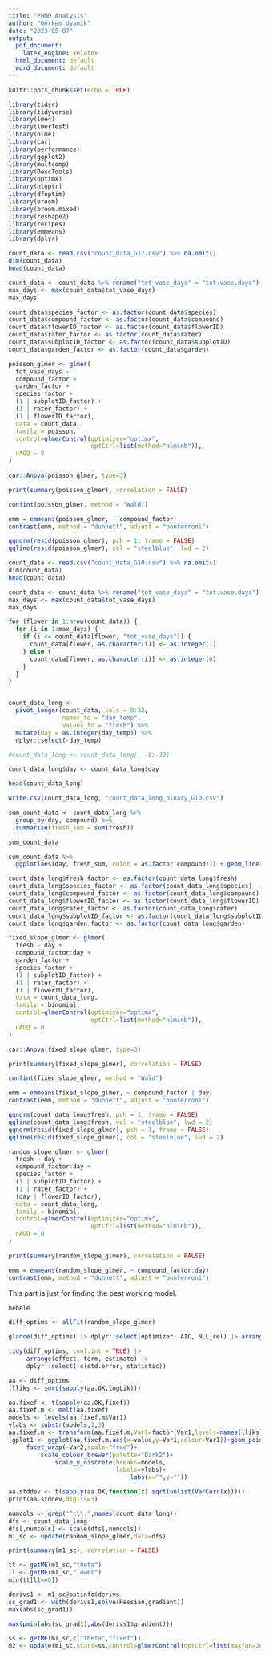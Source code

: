 ```yaml
---
title: "PHMD Analysis"
author: "Görkem Uyanık"
date: "2023-05-07"
output:
  pdf_document:
    latex_engine: xelatex
  html_document: default
  word_document: default
---
```


```r
knitr::opts_chunk$set(echo = TRUE)
```


```r
library(tidyr)
library(tidyverse)
library(lme4)
library(lmerTest)
library(nlme)
library(car)
library(performance)
library(ggplot2)
library(multcomp)
library(DescTools)
library(optimx)
library(nloptr)
library(dfoptim)
library(broom)
library(broom.mixed)
library(reshape2)
library(recipes)
library(emmeans)
library(dplyr)
```


```r
count_data <- read.csv("count_data_G17.csv") %>% na.omit()
dim(count_data)
head(count_data)

count_data <- count_data %>% rename("tot_vase_days" = "tot.vase.days")
max_days <- max(count_data$tot_vase_days)
max_days
```


```r
count_data$species_factor <- as.factor(count_data$species)
count_data$compound_factor <- as.factor(count_data$compound)
count_data$flowerID_factor <- as.factor(count_data$flowerID)
count_data$rater_factor <- as.factor(count_data$rater)
count_data$subplotID_factor <- as.factor(count_data$subplotID)
count_data$garden_factor <- as.factor(count_data$garden)
```


```r
poisson_glmer <- glmer(
  tot_vase_days ~ 
  compound_factor +
  garden_factor +
  species_factor +
  (1 | subplotID_factor) +
  (1 | rater_factor) +
  (1 | flowerID_factor),
  data = count_data,
  family = poisson,
  control=glmerControl(optimizer="optimx",
                       optCtrl=list(method="nlminb")), 
  nAGQ = 0
)

car::Anova(poisson_glmer, type=3)

print(summary(poisson_glmer), correlation = FALSE)
```

```r
confint(poisson_glmer, method = "Wald")
```


```r
emm = emmeans(poisson_glmer, ~ compound_factor)
contrast(emm, method = "dunnett", adjust = "bonferroni")
```


```r
qqnorm(resid(poisson_glmer), pch = 1, frame = FALSE)
qqline(resid(poisson_glmer), col = "steelblue", lwd = 2)
```


```r
count_data <- read.csv("count_data_G10.csv") %>% na.omit()
dim(count_data)
head(count_data)

count_data <- count_data %>% rename("tot_vase_days" = "tot.vase.days")
max_days <- max(count_data$tot_vase_days)
max_days
```


```r
for (flower in 1:nrow(count_data)) {
  for (i in 1:max_days) {
    if (i <= count_data[flower, "tot_vase_days"]) {
      count_data[flower, as.character(i)] <- as.integer(1)
    } else {
      count_data[flower, as.character(i)] <- as.integer(0)
    }
  }
}


count_data_long <- 
  pivot_longer(count_data, cols = 8:32, 
               names_to = "day_temp", 
               values_to = "fresh") %>% 
  mutate(day = as.integer(day_temp)) %>%
  dplyr::select(-day_temp)

#count_data_long <- count_data_long[, -8:-32]

count_data_long$day <- count_data_long$day

head(count_data_long)

write.csv(count_data_long, "count_data_long_binary_G10.csv")
```


```r
sum_count_data <- count_data_long %>% 
  group_by(day, compound) %>% 
  summarise(fresh_sum = sum(fresh))

sum_count_data

sum_count_data %>%
  ggplot(aes(day, fresh_sum, color = as.factor(compound))) + geom_line()
```


```r
count_data_long$fresh_factor <- as.factor(count_data_long$fresh)
count_data_long$species_factor <- as.factor(count_data_long$species)
count_data_long$compound_factor <- as.factor(count_data_long$compound)
count_data_long$flowerID_factor <- as.factor(count_data_long$flowerID)
count_data_long$rater_factor <- as.factor(count_data_long$rater)
count_data_long$subplotID_factor <- as.factor(count_data_long$subplotID)
count_data_long$garden_factor <- as.factor(count_data_long$garden)
```




```r
fixed_slope_glmer <- glmer(
  fresh ~ day +
  compound_factor:day +
  garden_factor +
  species_factor +
  (1 | subplotID_factor) +
  (1 | rater_factor) +
  (1 | flowerID_factor),
  data = count_data_long,
  family = binomial,
  control=glmerControl(optimizer="optimx",
                       optCtrl=list(method="nlminb")), 
  nAGQ = 0
)

car::Anova(fixed_slope_glmer, type=3)

print(summary(fixed_slope_glmer), correlation = FALSE)
```

```r
confint(fixed_slope_glmer, method = "Wald")
```


```r
emm = emmeans(fixed_slope_glmer, ~ compound_factor | day)
contrast(emm, method = "dunnett", adjust = "bonferroni")
```


```r
qqnorm(count_data_long$fresh, pch = 1, frame = FALSE)
qqline(count_data_long$fresh, col = "steelblue", lwd = 2)
qqnorm(resid(fixed_slope_glmer), pch = 1, frame = FALSE)
qqline(resid(fixed_slope_glmer), col = "steelblue", lwd = 2)
```


```r
random_slope_glmer <- glmer(
  fresh ~ day +
  compound_factor:day +
  species_factor +
  (1 | subplotID_factor) +
  (1 | rater_factor) +
  (day | flowerID_factor),
  data = count_data_long,
  family = binomial,
  control=glmerControl(optimizer="optimx",
                       optCtrl=list(method="nlminb")), 
  nAGQ = 0
)

print(summary(random_slope_glmer), correlation = FALSE)
```


```r
emm = emmeans(random_slope_glmer, ~ compound_factor:day)
contrast(emm, method = "dunnett", adjust = "bonferroni")
```











This part is just for finding the best working model.










```r
hebele
```



```r
diff_optims <- allFit(random_slope_glmer)
```

```r
glance(diff_optims) |> dplyr::select(optimizer, AIC, NLL_rel) |> arrange(NLL_rel)
```

```r
tidy(diff_optims, conf.int = TRUE) |> 
     arrange(effect, term, estimate) |> 
     dplyr::select(-c(std.error, statistic))
```

```r
aa <- diff_optims
(lliks <- sort(sapply(aa.OK,logLik)))
```


```r
aa.fixef <- t(sapply(aa.OK,fixef))
aa.fixef.m <- melt(aa.fixef)
models <- levels(aa.fixef.m$Var1)
ylabs <- substr(models,1,3)
aa.fixef.m <- transform(aa.fixef.m,Var1=factor(Var1,levels=names(lliks)))
(gplot1 <- ggplot(aa.fixef.m,aes(x=value,y=Var1,colour=Var1))+geom_point()+
     facet_wrap(~Var2,scale="free")+
         scale_colour_brewer(palette="Dark2")+
             scale_y_discrete(breaks=models,
                              labels=ylabs)+
                                  labs(x="",y=""))
```


```r
aa.stddev <- t(sapply(aa.OK,function(x) sqrt(unlist(VarCorr(x)))))
print(aa.stddev,digits=3)
```


```r
numcols <- grep("^c\\.",names(count_data_long))
dfs <- count_data_long
dfs[,numcols] <- scale(dfs[,numcols])
m1_sc <- update(random_slope_glmer,data=dfs)
```
```r
print(summary(m1_sc), correlation = FALSE)
```

```r
tt <- getME(m1_sc,"theta")
ll <- getME(m1_sc,"lower")
min(tt[ll==0])
```

```r
derivs1 <- m1_sc@optinfo$derivs
sc_grad1 <- with(derivs1,solve(Hessian,gradient))
max(abs(sc_grad1))
```

```r
max(pmin(abs(sc_grad1),abs(derivs1$gradient)))
```

```r
ss <- getME(m1_sc,c("theta","fixef"))
m2 <- update(m1_sc,start=ss,control=glmerControl(optCtrl=list(maxfun=2e4)))
```
